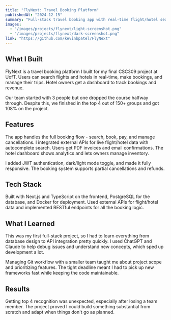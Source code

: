 ```yaml
---
title: "FlyNext: Travel Booking Platform"
publishedAt: "2024-12-15"
summary: "Full-stack travel booking app with real-time flight/hotel search. Built with Next.js and PostgreSQL. Ranked top 4 out of 150+ university projects."
images:
  - "/images/projects/flynext/light-screenshot.png"
  - "/images/projects/flynext/dark-screenshot.png"
link: "https://github.com/kevinbpatel/FlyNext"
---
```


## What I Built

FlyNext is a travel booking platform I built for my final CSC309 project at UofT. Users can search flights and hotels in real-time, make bookings, and manage their trips. Hotel owners get a dashboard to track bookings and revenue.

Our team started with 3 people but one dropped the course halfway through. Despite this, we finished in the top 4 out of 150+ groups and got 108% on the project.

## Features

The app handles the full booking flow - search, book, pay, and manage cancellations. I integrated external APIs for live flight/hotel data with autocomplete search. Users get PDF invoices and email confirmations. The hotel dashboard shows analytics and lets owners manage inventory.

I added JWT authentication, dark/light mode toggle, and made it fully responsive. The booking system supports partial cancellations and refunds.

## Tech Stack

Built with Next.js and TypeScript on the frontend, PostgreSQL for the database, and Docker for deployment. Used external APIs for flight/hotel data and implemented RESTful endpoints for all the booking logic.

## What I Learned

This was my first full-stack project, so I had to learn everything from database design to API integration pretty quickly. I used ChatGPT and Claude to help debug issues and understand new concepts, which sped up development a lot.

Managing Git workflow with a smaller team taught me about project scope and prioritizing features. The tight deadline meant I had to pick up new frameworks fast while keeping the code maintainable.

## Results

Getting top 4 recognition was unexpected, especially after losing a team member. The project proved I could build something substantial from scratch and adapt when things don't go as planned.